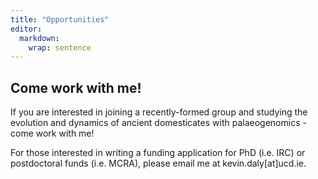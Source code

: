 ```yaml
---
title: "Opportunities"
editor: 
  markdown: 
    wrap: sentence
---
```

## **Come work with me!**

If you are interested in joining a recently-formed group and studying the evolution and dynamics of ancient domesticates with palaeogenomics - come work with me!

For those interested in writing a funding application for PhD (i.e. IRC) or postdoctoral funds (i.e. MCRA), please email me at kevin.daly[at]ucd.ie.

